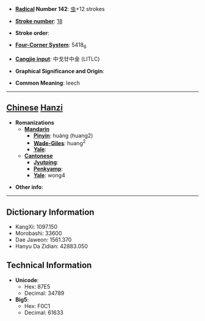 * '''[[Wiktionary:Chinese radical index| Radical]] Number 142''': [[Wiktionary:Chinese radical index 虫|虫]]+12 strokes

* '''[[Wiktionary:Chinese total strokes index|Stroke number]]''': [[Wiktionary:Chinese total strokes index 18|18]]

* '''Stroke order''': 

* '''[[Wiktionary:Chinese four corner index|Four-Corner System]]''': 5418<sub>6</sub>

* '''[[Wiktionary:Chinese Cangjie index|Cangjie input]]''': 中戈廿中金 (LITLC)

* '''Graphical Significance and Origin''': 

* '''Common Meaning''': leech

----

== [[Chinese]] [[Hanzi]] ==

* '''Romanizations'''
** '''[[Mandarin]]'''
*** '''[[Pinyin]]''': huáng (huang2)
*** '''[[Wade-Giles]]''': huang<sup>2</sup>
*** '''[[Yale]]''': 
** '''[[Cantonese]]'''
*** '''[[Jyutping]]''':
*** '''[[Penkyamp]]''': 
*** '''[[Yale]]''': wong4

* '''Other info''': 

----

== Dictionary Information ==

* KangXi: 1097.150
* Morobashi: 33600
* Dae Jaweon: 1561.370
* Hanyu Da Zidian: 42883.050

== Technical Information ==

* '''Unicode''':
** Hex: 87E5
** Decimal: 34789
* '''Big5''':
** Hex: F0C1
** Decimal: 61633